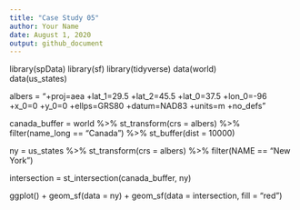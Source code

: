 ```yaml
---
title: "Case Study 05"
author: Your Name
date: August 1, 2020
output: github_document
---
```

 library(spData)
library(sf)
library(tidyverse)
data(world)  
data(us_states)

albers = "+proj=aea +lat_1=29.5 +lat_2=45.5 +lat_0=37.5 +lon_0=-96 +x_0=0 +y_0=0 +ellps=GRS80 +datum=NAD83 +units=m +no_defs"

canada_buffer =  world %>% 
  st_transform(crs = albers) %>% 
  filter(name_long == "Canada") %>% 
  st_buffer(dist = 10000)

ny =  us_states %>% 
  st_transform(crs = albers) %>% 
  filter(NAME == "New York")

intersection = st_intersection(canada_buffer, ny)

ggplot() +
  geom_sf(data = ny) +
  geom_sf(data = intersection, fill = "red")